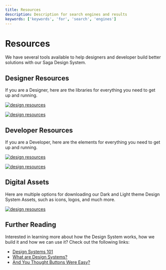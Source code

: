 ```yaml
---
title: Resources
description: Description for search engines and results
keywords: ['keywords', 'for', 'search', 'engines']
---
```



# Resources <Badge text='ready' color='green'></Badge>

We have several tools available to help designers and developer build better solutions with our Saga Design System.

## Designer Resources

If you are a Designer, here are the libraries for everything you need to get up and running.

<div class='two-column-div' style={{ display: "flex" }}>

[![design resources](/design-system/img/figma_dark.png)](https://www.figma.com/file/htVIFrTq8e7sx8Olo7L6kZ/Grafana-design-system---Dark-theme?node-id=8443%3A13519&t=MtDwfAWsJAEsdIgc-0
)


[![design resources](/design-system/img/figma_light.png)](https://www.figma.com/file/EMoVha4ep6fDbemPYKCt7W/Grafana-design-system---Light-theme?node-id=3015%3A0&t=eGvB8yrFwkEwfDcv-0)


</div>

## Developer Resources

If you are a Developer, here are the elements for everything you need to get up and running.

<div class='two-column-div' style={{ display: "flex" }}>

[![design resources](/design-system/img/storybook_library.png)](https://developers.grafana.com/ui/latest/index.html?path=/story/docs-overview-intro--page
)

[![design resources](/design-system/img/github_repo.png)](https://github.com/grafana/design-system)

</div>

## Digital Assets

Here are multiple options for downloading our Dark and Light theme Design System Assets, such as icons, logos, and much more.


[![design resources](/design-system/img/digital_assets.png)](/design-system/files/logos.zip)


## Further Reading

Interested in learning more about how the Design System works, how we build it and how we can use it? Check out the following links:

- [Design Systems 101](https://www.nngroup.com/articles/design-systems-101/)
- [What are Design Systems?](https://www.interaction-design.org/literature/topics/design-systems)
- [And You Thought Buttons Were Easy?](https://medium.com/eightshapes-llc/and-you-thought-buttons-were-easy-26eb5b5c1871)
